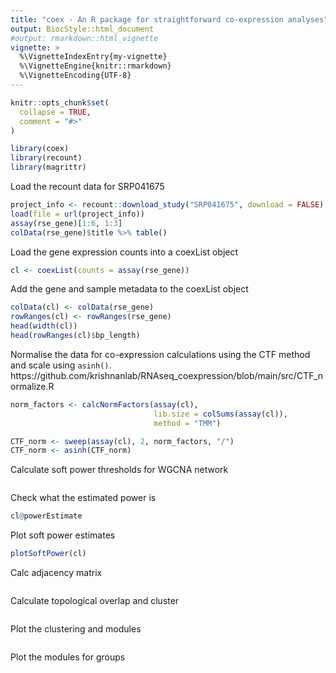 ```yaml
---
title: "coex - An R package for straightforward co-expression analyses"
output: BiocStyle::html_document
#output: rmarkdown::html_vignette
vignette: >
  %\VignetteIndexEntry{my-vignette}
  %\VignetteEngine{knitr::rmarkdown}
  %\VignetteEncoding{UTF-8}
---
```


```r
knitr::opts_chunk$set(
  collapse = TRUE,
  comment = "#>"
)
```

```r
library(coex)
library(recount)
library(magrittr)
```

Load the recount data for SRP041675
```r
project_info <- recount::download_study("SRP041675", download = FALSE)
load(file = url(project_info))
assay(rse_gene)[1:6, 1:3]
colData(rse_gene)$title %>% table()
```

Load the gene expression counts into a coexList object
```r
cl <- coexList(counts = assay(rse_gene))
```

Add the gene and sample metadata to the coexList object
```r
colData(cl) <- colData(rse_gene)
rowRanges(cl) <- rowRanges(rse_gene)
head(width(cl))
head(rowRanges(cl)$bp_length)
```

Normalise the data for co-expression calculations using the CTF method and scale using `asinh()`.
https://github.com/krishnanlab/RNAseq_coexpression/blob/main/src/CTF_normalize.R
```r
norm_factors <- calcNormFactors(assay(cl),
                                lib.size = colSums(assay(cl)),
                                method = "TMM")

CTF_norm <- sweep(assay(cl), 2, norm_factors, "/")
CTF_norm <- asinh(CTF_norm)


```

Calculate soft power thresholds for WGCNA network
```r

```

Check what the estimated power is
```r
cl@powerEstimate
```

Plot soft power estimates
```r
plotSoftPower(cl)
```

Calc adjacency matrix
```r

```

Calculate topological overlap and cluster
```r

```

Plot the clustering and modules
```r

```

Plot the modules for groups
```r

```


